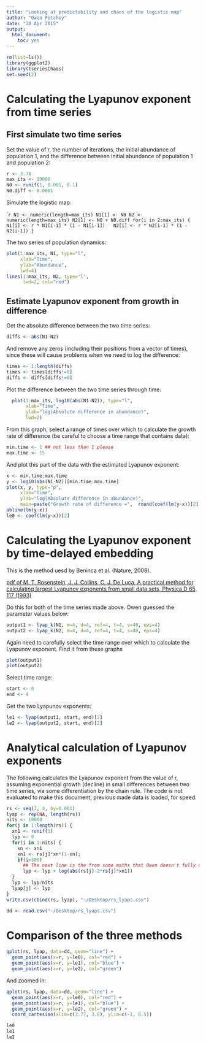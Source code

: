 ```yaml
---
title: "Looking at predictability and chaos of the logistic map"
author: "Owen Petchey"
date: "30 Apr 2015"
output:
  html_document:
    toc: yes
---
```


```r
rm(list=ls())
library(ggplot2)
library(tseriesChaos)
set.seed(2)
```

# Calculating the Lyapunov exponent from time series

## First simulate two time series

Set the value of r, the number of iterations, the initial abundance of population 1, and the difference between initial abundance of population 1 and population 2:

```r
r <- 3.78
max_its <- 10000
N0 <- runif(1, 0.001, 0.1)
N0.diff <- 0.0001
```


Simulate the logistic map:

````r
N1 <- numeric(length=max_its)
N1[1] <- N0
N2 <- numeric(length=max_its)
N2[1] <- N0 + N0.diff
for(i in 2:max_its) {
  N1[i] <- r * N1[i-1] * (1 - N1[i-1])
  N2[i] <- r * N2[i-1] * (1 - N2[i-1])
}
```

The two series of population dynamics:

```r
plot(1:max_its, N1, type="l",
     xlab="Time",
     ylab="Abundance",
     lwd=4)
lines(1:max_its, N2, type="l",
      lwd=2, col="red")
```

## Estimate Lyapunov exponent from growth in difference

Get the absolute difference between the two time series:

```r
diffs <- abs(N1-N2)
```

And remove any zeros (including their positions from a vector of times), since these will cause problems when we need to log the difference:

```r
times <- 1:length(diffs)
times <- times[diffs!=0]
diffs <- diffs[diffs!=0]
```

Plot the difference between the two time series through time:

```r
  plot(1:max_its, log10(abs(N1-N2)), type="l",
       xlab="Time",
       ylab="log(Absolute difference in abundance)",
       lwd=2)
```

From this graph, select a range of times over which to calculate the growth rate of difference (be careful to choose a time range that contains data):

```r
min.time <- 1 ## not less than 1 please
max.time <- 15
```

And plot this part of the data with the estimated Lyapunov exponent:

```r
x <- min.time:max.time
y <- log10(abs(N1-N2))[min.time:max.time]
plot(x, y, type="p",
     xlab="Time",
     ylab="log(Absolute difference in abundance)",
     main=paste("Growth rate of difference =",  round(coef(lm(y~x))[2],4)))
abline(lm(y~x))
le0 <- coef(lm(y~x))[2]
```

# Calculating the Lyapunov exponent by time-delayed embedding

This is the method uesd by Beninca et al. (Nature, 2008).

[pdf of M. T. Rosenstein, J. J. Collins, C. J. De Luca, A practical method for calculating largest Lyapunov exponents from small data sets, Physica D 65, 117 (1993)](http://physionet.org/physiotools/lyapunov/RosensteinM93.pdf)

Do this for both of the time series made above. Owen guessed the parameter values below:

```r
output1 <- lyap_k(N1, m=4, d=4, ref=4, t=4, s=40, eps=4)
output2 <- lyap_k(N2, m=4, d=4, ref=4, t=4, s=40, eps=4)
```

Again need to carefully select the time range over which to calculate the Lyapunov exponent. Find it from these graphs
```r
plot(output1)
plot(output2)
```

Select time range:

```r
start <- 0
end <- 4
```

Get the two Lyapunov exponents:

```r
le1 <- lyap(output1, start, end)[2]
le2 <- lyap(output2, start, end)[2]
```

# Analytical calculation of Lyapunov exponents

The following calculates the Lyapunov exponent from the value of r, assuming exponential growth (decline) in small differences between two time series, via some differentiation by the chain rule. The code is not evaluated to make this document; previous made data is loaded, for speed.

```r
rs <- seq(3, 4, by=0.001)
lyap <- rep(NA, length(rs))
nits <- 10000
for(j in 1:length(rs)) {
  xn1 <- runif(1)
  lyp <- 0
  for(i in 1:nits) {
    xn <- xn1
    xn1 <- rs[j]*xn*(1-xn);
    if(i>300)
      ## The next line is the from some maths that Owen doesn't fully understand!
      lyp <- lyp + log(abs(rs[j]-2*rs[j]*xn1))
  }
  lyp <- lyp/nits
  lyap[j] <- lyp
}
write.csv(cbind(rs, lyap), "~/Desktop/rs_lyaps.csv")
```

```r
dd <- read.csv("~/Desktop/rs_lyaps.csv")
```


# Comparison of the three methods

```r
qplot(rs, lyap, data=dd, geom="line") +
  geom_point(aes(x=r, y=le0), col="red") +
  geom_point(aes(x=r, y=le1), col="blue") +
  geom_point(aes(x=r, y=le2), col="green") 
```

And zoomed in:

```r
qplot(rs, lyap, data=dd, geom="line") +
  geom_point(aes(x=r, y=le0), col="red") +
  geom_point(aes(x=r, y=le1), col="blue") +
  geom_point(aes(x=r, y=le2), col="green") +
  coord_cartesian(xlim=c(3.77, 3.8), ylim=c(-1, 0.5))
```

```r
le0
le1
le2
```


